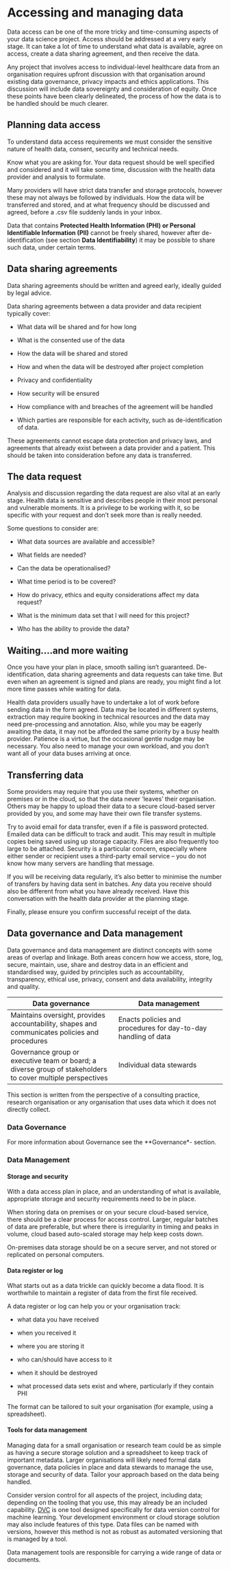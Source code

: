 # Accessing and managing data

Data access can be one of the more tricky and time-consuming aspects of your data science project. Access should be addressed at a very early stage. ​​It can take a lot of time to understand what data is available, agree on access, create a data sharing agreement, and then receive the data.

Any project that involves access to individual-level healthcare data from an organisation requires upfront discussion with that organisation around existing data governance, privacy impacts and ethics applications. This discussion will include data sovereignty and consideration of equity. Once these points have been clearly delineated, the process of how the data is to be handled should be much clearer.

## Planning data access

To understand data access requirements we must consider the sensitive nature of health data, consent, security and technical needs.

Know what you are asking for. Your data request should be well specified and considered and it will take some time, discussion with the health data provider and analysis to formulate.

Many providers will have strict data transfer and storage protocols, however these may not always be followed by individuals. How the data will be transferred and stored, and at what frequency should be discussed and agreed, before a .csv file suddenly lands in your inbox.

Data that contains **Protected Health Information (PHI) or Personal Identifiable Information (PII)** cannot be freely shared, however after de-identification (see section **Data Identifiability**) it may be possible to share such data, under certain terms.

## Data sharing agreements

:::{.callout-tip}
Data sharing agreements should be written and agreed early, ideally guided by legal advice.
:::

Data sharing agreements between a data provider and data recipient typically cover:

- What data will be shared and for how long

- What is the consented use of the data

- How the data will be shared and stored

- How and when the data will be destroyed after project completion

- Privacy and confidentiality

- How security will be ensured

- How compliance with and breaches of the agreement will be handled

- Which parties are responsible for each activity, such as de-identification of data.

These agreements cannot escape data protection and privacy laws, and agreements that already exist between a data provider and a patient. This should be taken into consideration before any data is transferred.

## The data request

Analysis and discussion regarding the data request are also vital at an early stage. Health data is sensitive and describes people in their most personal and vulnerable moments. It is a privilege to be working with it, so be specific with your request and don't seek more than is really needed.

Some questions to consider are:

- What data sources are available and accessible?

- What fields are needed?

- Can the data be operationalised?

- What time period is to be covered?

- How do privacy, ethics and equity considerations affect my data request?

- What is the minimum data set that I will need for this project?

- Who has the ability to provide the data?

## Waiting....and more waiting

Once you have your plan in place, smooth sailing isn't guaranteed. De-identification, data sharing agreements and data requests can take time. But even when an agreement is signed and plans are ready, you might find a lot more time passes while waiting for data.

Health data providers usually have to undertake a lot of work before sending data in the form agreed. Data may be located in different systems, extraction may require booking in technical resources and the data may need pre-processing and annotation. Also, while you may be eagerly awaiting the data, it may not be afforded the same priority by a busy health provider. Patience is a virtue, but the occasional gentle nudge may be necessary. You also need to manage your own workload, and you don't want all of your data buses arriving at once.

## Transferring data

Some providers may require that you use their systems, whether on premises or in the cloud, so that the data never 'leaves' their organisation. Others may be happy to upload their data to a secure cloud-based server provided by you, and some may have their own file transfer systems.

Try to avoid email for data transfer, even if a file is password protected. Emailed data can be difficult to track and audit. This may result in multiple copies being saved using up storage capacity. Files are also frequently too large to be attached. Security is a particular concern, especially where either sender or recipient uses a third-party email service -- you do not know how many servers are handling that message.

If you will be receiving data regularly, it's also better to minimise the number of transfers by having data sent in batches. Any data you receive should also be different from what you have already received. Have this conversation with the health data provider at the planning stage.

Finally, please ensure you confirm successful receipt of the data.

## Data governance and Data management

Data governance and data management are distinct concepts with some areas of overlap and linkage. Both areas concern how we access, store, log, secure, maintain, use, share and destroy data in an efficient and standardised way, guided by principles such as accountability, transparency, ethical use, privacy, consent and data availability, integrity and quality.

| Data governance | Data management |
|-----------------|-----------------|
| Maintains oversight, provides accountability, shapes and communicates policies and procedures | Enacts policies and procedures for day-to-day handling of data |
| Governance group or executive team or board; a diverse group of stakeholders to cover multiple perspectives | Individual data stewards |

:::{.callout-note}
This section is written from the perspective of a consulting practice, research organisation or any organisation that uses data which it does not directly collect.
:::

### Data Governance

For more information about Governance see the **Governance*- section.

### Data Management

#### Storage and security

With a data access plan in place, and an understanding of what is available, appropriate storage and security requirements need to be in place.

When storing data on premises or on your secure cloud-based service, there should be a clear process for access control. Larger, regular batches of data are preferable, but where there is irregularity in timing and peaks in volume, cloud based auto-scaled storage may help keep costs down.

On-premises data storage should be on a secure server, and not stored or replicated on personal computers.

#### Data register or log

What starts out as a data trickle can quickly become a data flood. It is worthwhile to maintain a register of data from the first file received.

A data register or log can help you or your organisation track:

- what data you have received

- when you received it

- where you are storing it

- who can/should have access to it

- when it should be destroyed

- what processed data sets exist and where, particularly if they contain PHI

The format can be tailored to suit your organisation (for example, using a spreadsheet).

#### Tools for data management

Managing data for a small organisation or research team could be as simple as having a secure storage solution and a spreadsheet to keep track of important metadata. Larger organisations will likely need formal data governance, data policies in place and data stewards to manage the use, storage and security of data. Tailor your approach based on the data being handled.

Consider version control for all aspects of the project, including data; depending on the tooling that you use, this may already be an included capability. [DVC](https://dvc.org/) is one tool designed specifically for data version control for machine learning. Your development environment or cloud storage solution may also include features of this type. Data files can be named with versions, however this method is not as robust as automated versioning that is managed by a tool.

Data management tools are responsible for carrying a wide range of data or documents.
